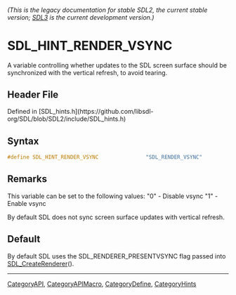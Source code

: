 ====== (This is the legacy documentation for stable SDL2, the current stable version; [https://wiki.libsdl.org/SDL3/ SDL3] is the current development version.) ======
= SDL_HINT_RENDER_VSYNC =

A variable controlling whether updates to the SDL screen surface should be synchronized with the vertical refresh, to avoid tearing.

== Header File ==

Defined in [SDL_hints.h](https://github.com/libsdl-org/SDL/blob/SDL2/include/SDL_hints.h)

== Syntax ==

<syntaxhighlight lang='c'>
#define SDL_HINT_RENDER_VSYNC               "SDL_RENDER_VSYNC"</syntaxhighlight>

== Remarks ==

This variable can be set to the following values: "0" - Disable vsync "1" -
Enable vsync

By default SDL does not sync screen surface updates with vertical refresh.

== Default ==

By default SDL uses the SDL_RENDERER_PRESENTVSYNC flag passed into [[SDL_CreateRenderer]]().

----
[[CategoryAPI]], [[CategoryAPIMacro]], [[CategoryDefine]], [[CategoryHints]]


